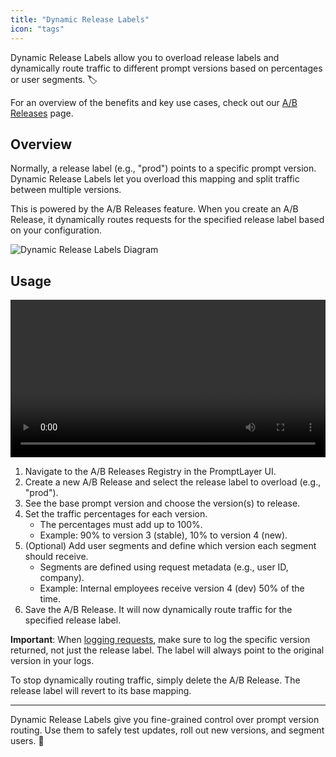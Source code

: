 ```yaml
---
title: "Dynamic Release Labels"
icon: "tags"
---
```


Dynamic Release Labels allow you to overload release labels and dynamically route traffic to different prompt versions based on percentages or user segments. 🏷️

For an overview of the benefits and key use cases, check out our [A/B Releases](/why-promptlayer/ab-releases) page.

## Overview

Normally, a release label (e.g., "prod") points to a specific prompt version. Dynamic Release Labels let you overload this mapping and split traffic between multiple versions.

This is powered by the A/B Releases feature. When you create an A/B Release, it dynamically routes requests for the specified release label based on your configuration.

![Dynamic Release Labels Diagram](/images/split-release-flowchart.png)

## Usage

<video controls width="100%">
  <source src="/videos/ab-release.mp4" type="video/mp4" />
  Your browser does not support the video tag.
</video>

1. Navigate to the A/B Releases Registry in the PromptLayer UI.
2. Create a new A/B Release and select the release label to overload (e.g., "prod").
3. See the base prompt version and choose the version(s) to release.
4. Set the traffic percentages for each version.
   - The percentages must add up to 100%.
   - Example: 90% to version 3 (stable), 10% to version 4 (new).
5. (Optional) Add user segments and define which version each segment should receive.
   - Segments are defined using request metadata (e.g., user ID, company).
   - Example: Internal employees receive version 4 (dev) 50% of the time.
6. Save the A/B Release. It will now dynamically route traffic for the specified release label.

**Important**: When [logging requests](/features/prompt-history/tracking-templates), make sure to log the specific version returned, not just the release label. The label will always point to the original version in your logs.

To stop dynamically routing traffic, simply delete the A/B Release. The release label will revert to its base mapping.

---

Dynamic Release Labels give you fine-grained control over prompt version routing. Use them to safely test updates, roll out new versions, and segment users. 🎯